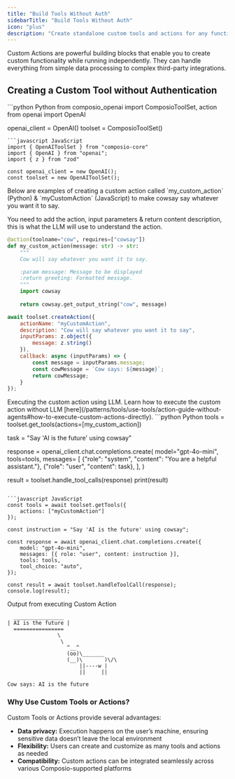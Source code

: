 ```yaml
---
title: "Build Tools Without Auth"
sidebarTitle: "Build Tools Without Auth"
icon: "plus"
description: "Create standalone custom tools and actions for any functionality you need (e.g., data processing, calculations, or integrations with other services)"
---
```


<Tip>
Custom Actions are powerful building blocks that enable you to create custom functionality while running independently. They can handle everything from simple data processing to complex third-party integrations.
</Tip>

## Creating a Custom Tool without Authentication

<Steps>
<Step title="Import necessary modules">

<CodeGroup>
```python Python
from composio_openai import ComposioToolSet, action
from openai import OpenAI

openai_client = OpenAI()
toolset = ComposioToolSet()
```
```javascript JavaScript
import { OpenAIToolSet } from "composio-core"
import { OpenAI } from "openai";
import { z } from "zod"

const openai_client = new OpenAI();
const toolset = new OpenAIToolSet();
```
</CodeGroup>
</Step>
<Step title="Creating a custom action">
Below are examples of creating a custom action called `my_custom_action` (Python) & `myCustomAction` (JavaScript) to make cowsay say whatever you want it to say.

You need to add the action, input parameters & return content description, this is what the LLM will use to understand the action.
<CodeGroup>
```python Python
@action(toolname="cow", requires=["cowsay"])
def my_custom_action(message: str) -> str:
    """
    Cow will say whatever you want it to say.

    :param message: Message to be displayed
    :return greeting: Formatted message.
    """
    import cowsay
    
    return cowsay.get_output_string("cow", message)
```
```javascript JavaScript
await toolset.createAction({
    actionName: "myCustomAction",
    description: "Cow will say whatever you want it to say",
    inputParams: z.object({
        message: z.string()
    }),
    callback: async (inputParams) => {
        const message = inputParams.message;
        const cowMessage = `Cow says: ${message}`;
        return cowMessage;
    }
});
```
</CodeGroup>
</Step>
<Step title="Executing the Custom Action">
Executing the custom action using LLM. Learn how to execute the custom action without LLM [here](/patterns/tools/use-tools/action-guide-without-agents#how-to-execute-custom-actions-directly).
<CodeGroup>
```python Python
tools = toolset.get_tools(actions=[my_custom_action])

task = "Say 'AI is the future' using cowsay"

response = openai_client.chat.completions.create(
model="gpt-4o-mini",
tools=tools,
messages=
    [
        {"role": "system", "content": "You are a helpful assistant."},
        {"role": "user", "content": task},
    ],
)

result = toolset.handle_tool_calls(response)
print(result)
```

```javascript JavaScript
const tools = await toolset.getTools({
    actions: ["myCustomAction"]
});

const instruction = "Say 'AI is the future' using cowsay";

const response = await openai_client.chat.completions.create({
    model: "gpt-4o-mini",
    messages: [{ role: "user", content: instruction }],
    tools: tools,
    tool_choice: "auto",
});

const result = await toolset.handleToolCall(response);
console.log(result);
```
</CodeGroup>

Output from executing Custom Action
<CodeGroup>
```shell Python
  ________________
| AI is the future |
  ================
                \
                 \
                   ^__^
                   (oo)\_______
                   (__)\       )\/\
                       ||----w |
                       ||     ||
```
```shell JavaScript
Cow says: AI is the future
```
</CodeGroup>
</Step>
</Steps>


### Why Use Custom Tools or Actions?

Custom Tools or Actions provide several advantages:

- **Data privacy:** Execution happens on the user’s machine, ensuring sensitive data doesn’t leave the local environment
- **Flexibility:** Users can create and customize as many tools and actions as needed
- **Compatibility:** Custom actions can be integrated seamlessly across various Composio-supported platforms
